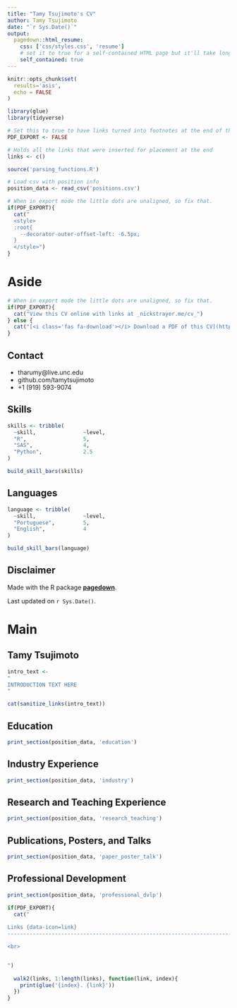 ```yaml
---
title: "Tamy Tsujimoto's CV"
author: Tamy Tsujimoto
date: "`r Sys.Date()`"
output:
  pagedown::html_resume:
    css: ['css/styles.css', 'resume']
    # set it to true for a self-contained HTML page but it'll take longer to render
    self_contained: true
---
```


```r
knitr::opts_chunk$set(
  results='asis', 
  echo = FALSE
)

library(glue)
library(tidyverse)

# Set this to true to have links turned into footnotes at the end of the document
PDF_EXPORT <- FALSE

# Holds all the links that were inserted for placement at the end
links <- c()

source('parsing_functions.R')

# Load csv with position info
position_data <- read_csv('positions.csv')
```


```r
# When in export mode the little dots are unaligned, so fix that. 
if(PDF_EXPORT){
  cat("
  <style>
  :root{
    --decorator-outer-offset-left: -6.5px;
  }
  </style>")
}
```


Aside
================================================================================


<!-- ![logo](beta_dist.png){width=100%} -->

```r
# When in export mode the little dots are unaligned, so fix that. 
if(PDF_EXPORT){
  cat("View this CV online with links at _nickstrayer.me/cv_")
} else {
  cat("[<i class='fas fa-download'></i> Download a PDF of this CV](https://github.com/nstrayer/cv/raw/master/strayer_cv.pdf)")
}
```

Contact {#contact}
--------------------------------------------------------------------------------


- <i class="fa fa-envelope"></i> tharumy@live.unc.edu
- <i class="fa fa-github"></i> github.com/tamytsujimoto
<!-- - <i class="fa fa-link"></i> [nickstrayer.me](http://nickstrayer.me/) -->
- <i class="fa fa-phone"></i> +1 (919) 593-9074


Skills {#skills}
--------------------------------------------------------------------------------

```r
skills <- tribble(
  ~skill,               ~level,
  "R",                  5,
  "SAS",                4,
  "Python",             2.5
)

build_skill_bars(skills)
```

Languages {#language}
--------------------------------------------------------------------------------

```r
language <- tribble(
  ~skill,               ~level,
  "Portuguese",         5,
  "English",            4
)

build_skill_bars(language)
```


Disclaimer {#disclaimer}
--------------------------------------------------------------------------------

Made with the R package [**pagedown**](https://github.com/rstudio/pagedown). 

<!-- The source code is available at [github.com/nstrayer/cv](https://github.com/nstrayer/cv). -->

Last updated on `r Sys.Date()`.


Main
================================================================================

Tamy Tsujimoto {#title}
--------------------------------------------------------------------------------


```r
intro_text <- 
"
INTRODUCTION TEXT HERE
"

cat(sanitize_links(intro_text))
```



Education {data-icon=graduation-cap data-concise=true}
--------------------------------------------------------------------------------

```r
print_section(position_data, 'education')
```

Industry Experience {data-icon=suitcase}
--------------------------------------------------------------------------------

<!-- ::: aside -->
<!-- I have worked in a variety of roles ranging from journalist to software engineer to data scientist. I like collaborative environments where I can learn from my peers. -->
<!-- ::: -->

```r
print_section(position_data, 'industry')
```


Research and Teaching Experience {data-icon=chalkboard-teacher}
--------------------------------------------------------------------------------

<!-- ::: aside -->
<!-- I am passionate about education. I believe that no topic is too complex if the teacher is empathetic and willing to think about new methods of approaching task. -->
<!-- ::: -->

```r
print_section(position_data, 'research_teaching')
```


Publications, Posters, and Talks {data-icon=book}
--------------------------------------------------------------------------------

```r
print_section(position_data, 'paper_poster_talk')
```

Professional Development {data-icon=laptop}
--------------------------------------------------------------------------------

```r
print_section(position_data, 'professional_dvlp')
```

<!-- Selected Data Science Writing {data-icon=chart-line} -->
<!-- -------------------------------------------------------------------------------- -->

<!-- ::: aside -->
<!-- I regularly blog about data science and visualization on my blog [LiveFreeOrDichotomize.](https://livefreeordichotomize.com/) -->
<!-- ::: -->

<!-- ```{r} -->
<!-- print_section(position_data, 'data_science_writings') -->
<!-- ``` -->

<!-- Selected Press (About)  {data-icon=newspaper} -->
<!-- -------------------------------------------------------------------------------- -->

<!-- ```{r} -->
<!-- print_section(position_data, 'about_me_press') -->
<!-- ``` -->

<!-- Selected Press (By)  {data-icon=newspaper} -->
<!-- -------------------------------------------------------------------------------- -->

<!-- ```{r} -->
<!-- print_section(position_data, 'by_me_press') -->
<!-- ``` -->



```r
if(PDF_EXPORT){
  cat("
  
Links {data-icon=link}
--------------------------------------------------------------------------------

<br>


")
  
  walk2(links, 1:length(links), function(link, index){
    print(glue('{index}. {link}'))
  })
}
```


